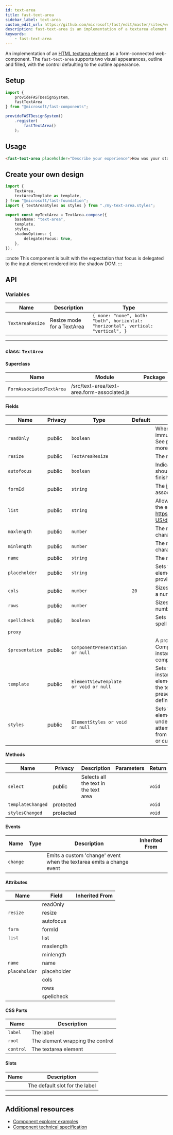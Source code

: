 ```yaml
---
id: text-area
title: fast-text-area
sidebar_label: text-area
custom_edit_url: https://github.com/microsoft/fast/edit/master/sites/website/versioned_docs/version-legacy/components/fast-text-area.mdx
description: fast-text-area is an implementation of a textarea element as a form-connected web component.
keywords:
    - fast-text-area
---
```


An implementation of an [HTML textarea element](https://developer.mozilla.org/en-US/docs/Web/HTML/Element/textarea) as a form-connected web-component. The `fast-text-area` supports two visual appearances, outline and filled, with the control defaulting to the outline appearance.

## Setup

```ts
import {
    provideFASTDesignSystem,
    fastTextArea
} from "@microsoft/fast-components";

provideFASTDesignSystem()
    .register(
        fastTextArea()
    );
```

## Usage

```html live
<fast-text-area placeholder="Describe your experience">How was your stay?</fast-text-area>
```

## Create your own design

```ts
import {
    TextArea,
    textAreaTemplate as template,
} from "@microsoft/fast-foundation";
import { textAreaStyles as styles } from "./my-text-area.styles";

export const myTextArea = TextArea.compose({
    baseName: "text-area",
    template,
    styles,
    shadowOptions: {
        delegatesFocus: true,
    },
});
```

:::note
This component is built with the expectation that focus is delegated to the input element rendered into the shadow DOM.
:::

## API



### Variables

| Name             | Description                | Type                                                                              |
| ---------------- | -------------------------- | --------------------------------------------------------------------------------- |
| `TextAreaResize` | Resize mode for a TextArea | `{ none: "none", both: "both", horizontal: "horizontal", vertical: "vertical", }` |

<hr/>



### class: `TextArea`

#### Superclass

| Name                     | Module                                      | Package |
| ------------------------ | ------------------------------------------- | ------- |
| `FormAssociatedTextArea` | /src/text-area/text-area.form-associated.js |         |

#### Fields

| Name            | Privacy | Type                                  | Default | Description                                                                                                                                                                                        | Inherited From         |
| --------------- | ------- | ------------------------------------- | ------- | -------------------------------------------------------------------------------------------------------------------------------------------------------------------------------------------------- | ---------------------- |
| `readOnly`      | public  | `boolean`                             |         | When true, the control will be immutable by user interaction. See [readonly HTML attribute](https://developer.mozilla.org/en-US/docs/Web/HTML/Attributes/readonly) for more information.        |                        |
| `resize`        | public  | `TextAreaResize`                      |         | The resize mode of the element.                                                                                                                                                                    |                        |
| `autofocus`     | public  | `boolean`                             |         | Indicates that this element should get focus after the page finishes loading.                                                                                                                      |                        |
| `formId`        | public  | `string`                              |         | The [id](https://developer.mozilla.org/en-US/docs/Web/HTML/Global\_attributes/id) of the [form](https://developer.mozilla.org/en-US/docs/Web/HTML/Element/form) the element is associated to |                        |
| `list`          | public  | `string`                              |         | Allows associating a [datalist](https://developer.mozilla.org/en-US/docs/Web/HTML/Element/datalist) to the element by https://developer.mozilla.org/en-US/docs/Web/API/Element/id.             |                        |
| `maxlength`     | public  | `number`                              |         | The maximum number of characters a user can enter.                                                                                                                                                 |                        |
| `minlength`     | public  | `number`                              |         | The minimum number of characters a user can enter.                                                                                                                                                 |                        |
| `name`          | public  | `string`                              |         | The name of the element.                                                                                                                                                                           |                        |
| `placeholder`   | public  | `string`                              |         | Sets the placeholder value of the element, generally used to provide a hint to the user.                                                                                                           |                        |
| `cols`          | public  | `number`                              | `20`    | Sizes the element horizontally by a number of character columns.                                                                                                                                   |                        |
| `rows`          | public  | `number`                              |         | Sizes the element vertically by a number of character rows.                                                                                                                                        |                        |
| `spellcheck`    | public  | `boolean`                             |         | Sets if the element is eligible for spell checking but the UA.                                                                                                                                     |                        |
| `proxy`         |         |                                       |         |                                                                                                                                                                                                    | FormAssociatedTextArea |
| `$presentation` | public  | `ComponentPresentation or null`       |         | A property which resolves the ComponentPresentation instance for the current component.                                                                                                            | FoundationElement      |
| `template`      | public  | `ElementViewTemplate or void or null` |         | Sets the template of the element instance. When undefined, the element will attempt to resolve the template from the associated presentation or custom element definition.                         | FoundationElement      |
| `styles`        | public  | `ElementStyles or void or null`       |         | Sets the default styles for the element instance. When undefined, the element will attempt to resolve default styles from the associated presentation or custom element definition.                | FoundationElement      |

#### Methods

| Name              | Privacy   | Description                           | Parameters | Return | Inherited From    |
| ----------------- | --------- | ------------------------------------- | ---------- | ------ | ----------------- |
| `select`          | public    | Selects all the text in the text area |            | `void` |                   |
| `templateChanged` | protected |                                       |            | `void` | FoundationElement |
| `stylesChanged`   | protected |                                       |            | `void` | FoundationElement |

#### Events

| Name     | Type | Description                                                          | Inherited From |
| -------- | ---- | -------------------------------------------------------------------- | -------------- |
| `change` |      | Emits a custom 'change' event when the textarea emits a change event |                |

#### Attributes

| Name          | Field       | Inherited From |
| ------------- | ----------- | -------------- |
|               | readOnly    |                |
| `resize`      | resize      |                |
|               | autofocus   |                |
| `form`        | formId      |                |
| `list`        | list        |                |
|               | maxlength   |                |
|               | minlength   |                |
| `name`        | name        |                |
| `placeholder` | placeholder |                |
|               | cols        |                |
|               | rows        |                |
|               | spellcheck  |                |

#### CSS Parts

| Name      | Description                      |
| --------- | -------------------------------- |
| `label`   | The label                        |
| `root`    | The element wrapping the control |
| `control` | The textarea element             |

#### Slots

| Name | Description                    |
| ---- | ------------------------------ |
|      | The default slot for the label |

<hr/>


## Additional resources

* [Component explorer examples](https://explore.fast.design/components/fast-text-area)
* [Component technical specification](https://github.com/microsoft/fast/blob/master/packages/web-components/fast-foundation/src/text-area/text-area.spec.md)

